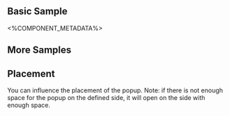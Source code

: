 
## Basic Sample
<Basic />

<%COMPONENT_METADATA%>

## More Samples

## Placement
You can influence the placement of the popup.
Note: if there is not enough space for the popup on the defined side, it will open on the side with enough space.

<Placement />